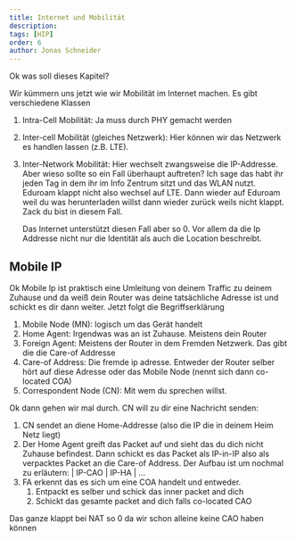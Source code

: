 ```yaml
---
title: Internet und Mobilität
description: 
tags: [HIP]
order: 6
author: Jonas Schneider
---
```


Ok was soll dieses Kapitel?

Wir kümmern uns jetzt wie wir Mobilität im Internet machen. Es gibt verschiedene Klassen

1. Intra-Cell Mobilität: Ja muss durch PHY gemacht werden
2. Inter-cell Mobilität (gleiches Netzwerk): Hier können wir das Netzwerk es handlen lassen (z.B. LTE).
3. Inter-Network Mobilität: Hier wechselt zwangsweise die IP-Addresse. 
	Aber wieso sollte so ein Fall überhaupt auftreten? 
	Ich sage das habt ihr jeden Tag in dem ihr im Info Zentrum sitzt und das WLAN nutzt. Eduroam klappt nicht also wechsel auf LTE. 
	Dann wieder auf Eduroam weil du was herunterladen willst dann wieder zurück weils nicht klappt. Zack du bist in diesem Fall.

	Das Internet unterstützt diesen Fall aber so 0. Vor allem da die Ip Addresse nicht nur die Identität als auch die Location beschreibt.

## Mobile IP

Ok Mobile Ip ist praktisch eine Umleitung von deinem Traffic zu deinem Zuhause und da weiß dein Router was deine tatsächliche Adresse ist und schickt es dir dann weiter. Jetzt folgt die Begriffserklärung

1. Mobile Node (MN): logisch um das Gerät handelt
2. Home Agent: Irgendwas was an ist Zuhause. Meistens dein Router
3. Foreign Agent: Meistens der Router in dem Fremden Netzwerk. Das gibt die die Care-of Addresse
4. Care-of Address: Die fremde ip adresse. Entweder der Router selber hört auf diese Adresse oder das Mobile Node (nennt sich dann co-located COA)
5. Correspondent Node (CN): Mit wem du sprechen willst.

Ok dann gehen wir mal durch. CN will zu dir eine Nachricht senden:

1. CN sendet an diene Home-Addresse (also die IP die in deinem Heim Netz liegt)
2. Der Home Agent greift das Packet auf und sieht das du dich nicht Zuhause befindest. Dann schickt es das Packet als IP-in-IP also als verpacktes Packet an die Care-of Address. 
Der Aufbau ist um nochmal zu erläutern: | IP-CAO | IP-HA | ... 
3. FA erkennt das es sich um eine COA handelt und entweder.
	1. Entpackt es selber und schick das inner packet and dich
	2. Schickt das gesamte packet and dich falls co-located CAO

Das ganze klappt bei NAT so 0 da wir schon alleine keine CAO haben können
